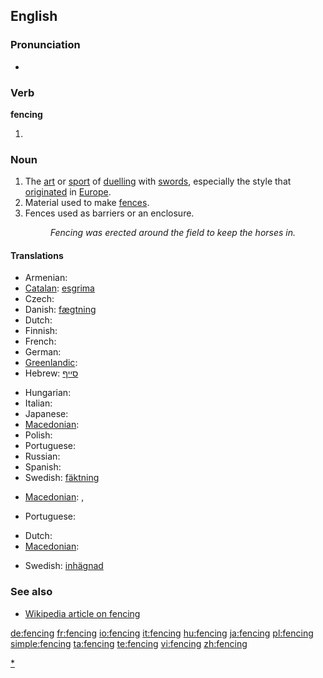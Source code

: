 ==English==

===Pronunciation===
* {{rhymes|ɛnsɪŋ}}

===Verb===
'''fencing'''

# {{present participle of|[[fence]]}}

===Noun===
{{en-noun}}

# The [[art]] or [[sport]] of [[duel]]ling with [[sword]]s, especially the style that [[originate]]d in [[Europe]].
# Material used to make [[fence]]s.
# Fences used as barriers or an enclosure.
#: ''Fencing was erected around the field to keep the horses in.''

====Translations====

{{trans-top|sport}}
* Armenian: {{t-|hy|սուսերամարտ|tr=suseramart}}
* [[Catalan]]: [[esgrima#Catalan|esgrima]]
* Czech: {{t-|cs|šerm|m}}
* Danish: [[fægtning]] {{c}}
* Dutch: {{t+|nl|schermen}}
* Finnish: {{t-|fi|miekkailu}}
* French: {{t+|fr|escrime|f}}
* German: {{t+|de|Fechten|n}}
* [[Greenlandic]]: {{t-|kl|panaanneq|xs=Greenlandic}}
* Hebrew: [[סייף]]
{{trans-mid}}
* Hungarian: {{t+|hu|vívás}}
* Italian: {{t-|it|scherma|f}}
* Japanese: {{t+|ja|フェンシング}}
* [[Macedonian]]: {{t-|mk|мечувалство|n|tr=mečuválstvo}}
* Polish: {{t-|pl|szermierka}}
* Portuguese: {{t+|pt|esgrima|f}}
* Russian: {{t+|ru|фехтование|n|tr=fextovánie}}
* Spanish: {{t-|es|esgrima|f}}
* Swedish: [[fäktning]]
{{trans-bottom}}

{{trans-top|material used to make fences}}
* [[Macedonian]]: {{t-|mk|тараба|f|tr=táraba}},  {{t|mk|тараби|p|tr=tárabi}}
{{trans-mid}}
* Portuguese: {{t+|pt|cerca|f}}
{{trans-bottom}}

{{trans-top|fences used as barriers or an enclosure}}
* Dutch: {{t-|nl|hekwerk|n}}
* [[Macedonian]]: {{t-|mk|ограда|f|tr=ógrada}}
{{trans-mid}}
* Swedish: [[inhägnad]]
{{trans-bottom}}

===See also===
* [[w:fencing|Wikipedia article on fencing]]

[[Category:Fencing|*]]

[[de:fencing]]
[[fr:fencing]]
[[io:fencing]]
[[it:fencing]]
[[hu:fencing]]
[[ja:fencing]]
[[pl:fencing]]
[[simple:fencing]]
[[ta:fencing]]
[[te:fencing]]
[[vi:fencing]]
[[zh:fencing]]